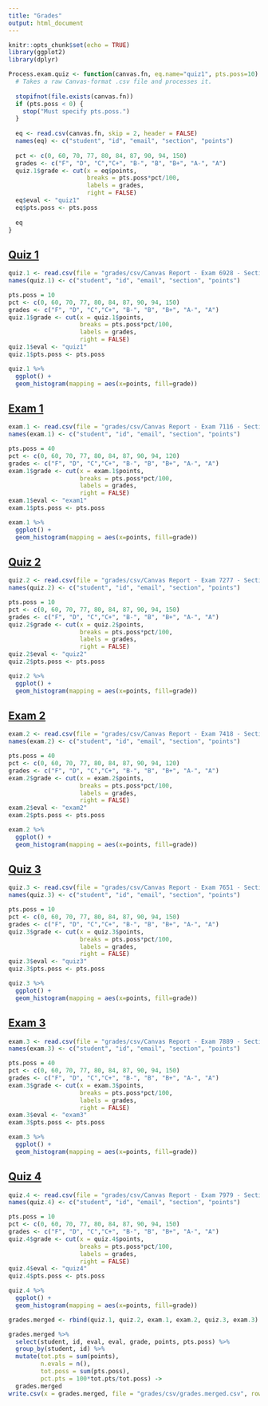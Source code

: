 ```yaml
---
title: "Grades"
output: html_document
---
```


```r
knitr::opts_chunk$set(echo = TRUE)
library(ggplot2)
library(dplyr)
```

```r
Process.exam.quiz <- function(canvas.fn, eq.name="quiz1", pts.poss=10) {
  # Takes a raw Canvas-format .csv file and processes it.
  
  stopifnot(file.exists(canvas.fn))
  if (pts.poss < 0) {
    stop("Must specify pts.poss.")
  }
  
  eq <- read.csv(canvas.fn, skip = 2, header = FALSE)
  names(eq) <- c("student", "id", "email", "section", "points")
  
  pct <- c(0, 60, 70, 77, 80, 84, 87, 90, 94, 150)
  grades <- c("F", "D", "C","C+", "B-", "B", "B+", "A-", "A")
  quiz.1$grade <- cut(x = eq$points, 
                      breaks = pts.poss*pct/100, 
                      labels = grades, 
                      right = FALSE)
  eq$eval <- "quiz1"
  eq$pts.poss <- pts.poss
  
  eq
}
```


## [Quiz 1](quiz/psych-260-quiz-1-ans.pdf)

```r
quiz.1 <- read.csv(file = "grades/csv/Canvas Report - Exam 6928 - Section17621.csv", skip = 2, header=FALSE)
names(quiz.1) <- c("student", "id", "email", "section", "points")

pts.poss = 10
pct <- c(0, 60, 70, 77, 80, 84, 87, 90, 94, 150)
grades <- c("F", "D", "C","C+", "B-", "B", "B+", "A-", "A")
quiz.1$grade <- cut(x = quiz.1$points, 
                    breaks = pts.poss*pct/100, 
                    labels = grades, 
                    right = FALSE)
quiz.1$eval <- "quiz1"
quiz.1$pts.poss <- pts.poss
```

```r
quiz.1 %>%
  ggplot() +
  geom_histogram(mapping = aes(x=points, fill=grade))
```

## [Exam 1](exam/psych-260-exam-1-ans.pdf)

```r
exam.1 <- read.csv(file = "grades/csv/Canvas Report - Exam 7116 - Section17621.csv", skip = 2, header=FALSE)
names(exam.1) <- c("student", "id", "email", "section", "points")

pts.poss = 40
pct <- c(0, 60, 70, 77, 80, 84, 87, 90, 94, 120)
grades <- c("F", "D", "C","C+", "B-", "B", "B+", "A-", "A")
exam.1$grade <- cut(x = exam.1$points, 
                    breaks = pts.poss*pct/100, 
                    labels = grades, 
                    right = FALSE)
exam.1$eval <- "exam1"
exam.1$pts.poss <- pts.poss
```

```r
exam.1 %>%
  ggplot() +
  geom_histogram(mapping = aes(x=points, fill=grade))
```

## [Quiz 2](quiz/psych-260-quiz-2-ans.pdf)

```r
quiz.2 <- read.csv(file = "grades/csv/Canvas Report - Exam 7277 - Section17621.csv", skip = 2, header=FALSE)
names(quiz.2) <- c("student", "id", "email", "section", "points")

pts.poss = 10
pct <- c(0, 60, 70, 77, 80, 84, 87, 90, 94, 150)
grades <- c("F", "D", "C","C+", "B-", "B", "B+", "A-", "A")
quiz.2$grade <- cut(x = quiz.2$points, 
                    breaks = pts.poss*pct/100, 
                    labels = grades, 
                    right = FALSE)
quiz.2$eval <- "quiz2"
quiz.2$pts.poss <- pts.poss
```

```r
quiz.2 %>%
  ggplot() +
  geom_histogram(mapping = aes(x=points, fill=grade))
```

## [Exam 2](exam/psych-260-exam-2-ans.pdf)

```r
exam.2 <- read.csv(file = "grades/csv/Canvas Report - Exam 7418 - Section17621.csv", skip = 2, header=FALSE)
names(exam.2) <- c("student", "id", "email", "section", "points")

pts.poss = 40
pct <- c(0, 60, 70, 77, 80, 84, 87, 90, 94, 120)
grades <- c("F", "D", "C","C+", "B-", "B", "B+", "A-", "A")
exam.2$grade <- cut(x = exam.2$points, 
                    breaks = pts.poss*pct/100, 
                    labels = grades, 
                    right = FALSE)
exam.2$eval <- "exam2"
exam.2$pts.poss <- pts.poss
```

```r
exam.2 %>%
  ggplot() +
  geom_histogram(mapping = aes(x=points, fill=grade))
```

## [Quiz 3](quiz/psych-260-quiz-3-ans.pdf)

```r
quiz.3 <- read.csv(file = "grades/csv/Canvas Report - Exam 7651 - Section17621.csv", skip = 2, header=FALSE)
names(quiz.3) <- c("student", "id", "email", "section", "points")

pts.poss = 10
pct <- c(0, 60, 70, 77, 80, 84, 87, 90, 94, 150)
grades <- c("F", "D", "C","C+", "B-", "B", "B+", "A-", "A")
quiz.3$grade <- cut(x = quiz.3$points, 
                    breaks = pts.poss*pct/100, 
                    labels = grades, 
                    right = FALSE)
quiz.3$eval <- "quiz3"
quiz.3$pts.poss <- pts.poss
```

```r
quiz.3 %>%
  ggplot() +
  geom_histogram(mapping = aes(x=points, fill=grade))
```

## [Exam 3](exam/psych-260-exam-3-ans.pdf)

```r
exam.3 <- read.csv(file = "grades/csv/Canvas Report - Exam 7889 - Section17621.csv", skip = 2, header=FALSE)
names(exam.3) <- c("student", "id", "email", "section", "points")

pts.poss = 40
pct <- c(0, 60, 70, 77, 80, 84, 87, 90, 94, 150)
grades <- c("F", "D", "C","C+", "B-", "B", "B+", "A-", "A")
exam.3$grade <- cut(x = exam.3$points, 
                    breaks = pts.poss*pct/100, 
                    labels = grades, 
                    right = FALSE)
exam.3$eval <- "exam3"
exam.3$pts.poss <- pts.poss
```

```r
exam.3 %>%
  ggplot() +
  geom_histogram(mapping = aes(x=points, fill=grade))
```

## [Quiz 4](quiz/psych-260-quiz-4-ans.pdf)

```r
quiz.4 <- read.csv(file = "grades/csv/Canvas Report - Exam 7979 - Section17621.csv", skip = 2, header=FALSE)
names(quiz.4) <- c("student", "id", "email", "section", "points")

pts.poss = 10
pct <- c(0, 60, 70, 77, 80, 84, 87, 90, 94, 150)
grades <- c("F", "D", "C","C+", "B-", "B", "B+", "A-", "A")
quiz.4$grade <- cut(x = quiz.4$points, 
                    breaks = pts.poss*pct/100, 
                    labels = grades, 
                    right = FALSE)
quiz.4$eval <- "quiz4"
quiz.4$pts.poss <- pts.poss
```

```r
quiz.4 %>%
  ggplot() +
  geom_histogram(mapping = aes(x=points, fill=grade))
```

<!--- Create combined grade file. -->

```r
grades.merged <- rbind(quiz.1, quiz.2, exam.1, exam.2, quiz.3, exam.3)

grades.merged %>%
  select(student, id, eval, eval, grade, points, pts.poss) %>%
  group_by(student, id) %>%
  mutate(tot.pts = sum(points),
         n.evals = n(),
         tot.poss = sum(pts.poss),
         pct.pts = 100*tot.pts/tot.poss) ->
  grades.merged
write.csv(x = grades.merged, file = "grades/csv/grades.merged.csv", row.names = FALSE)
```
